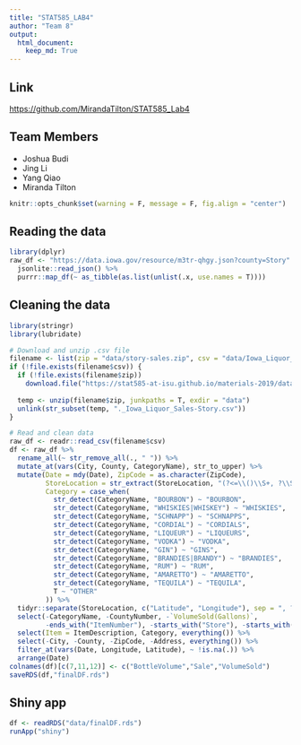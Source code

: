 ```yaml
---
title: "STAT585_LAB4"
author: "Team 8"
output:
  html_document:
    keep_md: True
---
```


## Link
[https://github.com/MirandaTilton/STAT585_Lab4](https://github.com/MirandaTilton/STAT585_Lab4)

## Team Members
- Joshua Budi
- Jing Li
- Yang Qiao
- Miranda Tilton

```r
knitr::opts_chunk$set(warning = F, message = F, fig.align = "center")
```

## Reading the data
```r
library(dplyr)
raw_df <- "https://data.iowa.gov/resource/m3tr-qhgy.json?county=Story" %>%
  jsonlite::read_json() %>%
  purrr::map_df(~ as_tibble(as.list(unlist(.x, use.names = T))))
```

## Cleaning the data
```r
library(stringr)
library(lubridate)

# Download and unzip .csv file
filename <- list(zip = "data/story-sales.zip", csv = "data/Iowa_Liquor_Sales-Story.csv")
if (!file.exists(filename$csv)) {
  if (!file.exists(filename$zip))
    download.file("https://stat585-at-isu.github.io/materials-2019/data/story-sales.zip", filename$zip)
  
  temp <- unzip(filename$zip, junkpaths = T, exdir = "data")
  unlink(str_subset(temp, "._Iowa_Liquor_Sales-Story.csv"))
}

# Read and clean data
raw_df <- readr::read_csv(filename$csv)
df <- raw_df %>%
  rename_all(~ str_remove_all(., " ")) %>%
  mutate_at(vars(City, County, CategoryName), str_to_upper) %>% 
  mutate(Date = mdy(Date), ZipCode = as.character(ZipCode),
         StoreLocation = str_extract(StoreLocation, "(?<=\\()\\S+, ?\\S+(?=\\)$)"),
         Category = case_when(
           str_detect(CategoryName, "BOURBON") ~ "BOURBON",
           str_detect(CategoryName, "WHISKIES|WHISKEY") ~ "WHISKIES",
           str_detect(CategoryName, "SCHNAPP") ~ "SCHNAPPS",
           str_detect(CategoryName, "CORDIAL") ~ "CORDIALS",
           str_detect(CategoryName, "LIQUEUR") ~ "LIQUEURS",
           str_detect(CategoryName, "VODKA") ~ "VODKA",
           str_detect(CategoryName, "GIN") ~ "GINS",
           str_detect(CategoryName, "BRANDIES|BRANDY") ~ "BRANDIES",
           str_detect(CategoryName, "RUM") ~ "RUM",
           str_detect(CategoryName, "AMARETTO") ~ "AMARETTO",
           str_detect(CategoryName, "TEQUILA") ~ "TEQUILA",
           T ~ "OTHER"
         )) %>%
  tidyr::separate(StoreLocation, c("Latitude", "Longitude"), sep = ", ?", convert = T) %>%
  select(-CategoryName, -CountyNumber, -`VolumeSold(Gallons)`,
         -ends_with("ItemNumber"), -starts_with("Store"), -starts_with("Vendor")) %>%
  select(Item = ItemDescription, Category, everything()) %>%
  select(-City, -County, -ZipCode, -Address, everything()) %>%
  filter_at(vars(Date, Longitude, Latitude), ~ !is.na(.)) %>%
  arrange(Date) 
colnames(df)[c(7,11,12)] <- c("BottleVolume","Sale","VolumeSold")
saveRDS(df,"finalDF.rds")
```

## Shiny app
```r
df <- readRDS("data/finalDF.rds")
runApp("shiny")
```